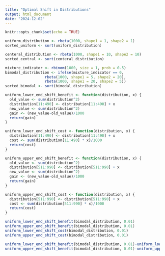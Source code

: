 ```yaml
---
title: "Optimal Shift in Distributions"
output: html_document
date: "2024-12-02"
---
```


```r
knitr::opts_chunk$set(echo = TRUE)
```


```r
uniform_distribution <- rbeta(1000, shape1 = 1, shape2 = 1)
sorted_uniform <- sort(uniform_distribution)

centeral_distribution <- rbeta(1000, shape1 = 10, shape2 = 10)
sorted_central <- sort(centeral_distribution)

mixture_indicator <- rbinom(1000, size = 1, prob = 0.5)
bimodal_distribution <- ifelse(mixture_indicator == 0, 
                  rbeta(1000, shape1 = 5, shape2 = 20), 
                  rbeta(1000, shape1 = 20, shape2 = 5))
sorted_bimodal <- sort(bimodal_distribution)
```

```r
uniform_lower_end_shift_benefit <- function(distribution, x) {
  old_value <- sum(distribution^2)
  distribution[11:490] <- distribution[11:490] + x
  new_value <- sum(distribution^2)
  gain <- (new_value-old_value)/1000
  return(gain)
}
```

```r
uniform_lower_end_shift_cost <- function(distribution, x) {
  distribution[11:490] <- distribution[11:490] + x
  cost <- sum(distribution[11:490] * x)/1000
  return(cost)
}
```

```r
uniform_upper_end_shift_benefit <- function(distribution, x) {
  old_value <- sum(distribution^2)
  distribution[511:990] <- distribution[511:990] + x
  new_value <- sum(distribution^2)
  gain <- (new_value-old_value)/1000
  return(gain)
}
```

```r
uniform_upper_end_shift_cost <- function(distribution, x) {
  distribution[511:990] <- distribution[511:990] + x
  cost <- sum(distribution[511:990] * x)/1000
  return(cost)
}
```


```r
uniform_lower_end_shift_benefit(bimodal_distribution, 0.01)
uniform_upper_end_shift_benefit(bimodal_distribution, 0.01)
uniform_lower_end_shift_cost(bimodal_distribution, 0.01)
uniform_upper_end_shift_cost(bimodal_distribution, 0.01)
```

```r
uniform_lower_end_shift_benefit(bimodal_distribution, 0.01)-uniform_lower_end_shift_cost(bimodal_distribution, 0.01)
uniform_upper_end_shift_benefit(bimodal_distribution, 0.01)-uniform_upper_end_shift_cost(bimodal_distribution, 0.01)
```

